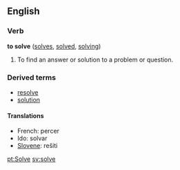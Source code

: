 ==English==

===Verb===
'''to solve'''  ([[solves]], [[solved]], [[solving]])
#To find an answer or solution to a problem or question.

===Derived terms===
*[[resolve]]
*[[solution]]

====Translations====
*French: percer
*Ido: solvar
*[[Slovene]]: rešiti

[[pt:Solve]]
[[sv:solve]]